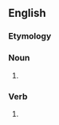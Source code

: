 ==English==

===Etymology===
{{prefix|en|dis|favor}}

===Noun===
{{en-noun|~}}

# {{alternative spelling of|disfavour|from=US|lang=en}}

===Verb===
{{en-verb}}

# {{alternative spelling of|disfavour|from=US|lang=en}}